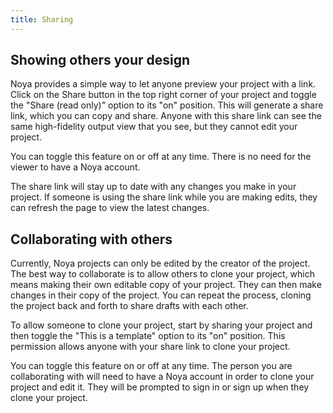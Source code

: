 ```yaml
---
title: Sharing
---
```


## Showing others your design

Noya provides a simple way to let anyone preview your project with a link. Click
on the Share button in the top right corner of your project and toggle the
"Share (read only)" option to its "on" position. This will generate a share
link, which you can copy and share. Anyone with this share link can see the same
high-fidelity output view that you see, but they cannot edit your project.

You can toggle this feature on or off at any time. There is no need for the
viewer to have a Noya account.

The share link will stay up to date with any changes you make in your project.
If someone is using the share link while you are making edits, they can refresh
the page to view the latest changes.

## Collaborating with others

Currently, Noya projects can only be edited by the creator of the project. The
best way to collaborate is to allow others to clone your project, which means
making their own editable copy of your project. They can then make changes in
their copy of the project. You can repeat the process, cloning the project back
and forth to share drafts with each other.

To allow someone to clone your project, start by sharing your project and then
toggle the "This is a template" option to its "on" position. This permission
allows anyone with your share link to clone your project.

You can toggle this feature on or off at any time. The person you are
collaborating with will need to have a Noya account in order to clone your
project and edit it. They will be prompted to sign in or sign up when they clone
your project.
